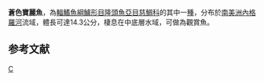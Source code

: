 {{Speciesbox 
| taxon = Aequidens pallidus
| status = NE
| status_system = IUCN3.1
| authority = [[Heckel|Heckel]], 1840
| synonyms = *''Acara pallidus''<br /><small>Heckel, 1840</small>
*''Aequidens duopunctata''<br /><small>Haseman, 1911</small>
*''Aequidens duopunctatus''<br /><small>Haseman, 1911</small>
*''Centrarchus vittatus''<br /><small>Jardine, 1843</small>
}}

'''蒼色寶麗魚'''，為[[輻鰭魚綱|輻鰭魚綱]][[鱸形目|鱸形目]][[隆頭魚亞目|隆頭魚亞目]][[慈鯛科|慈鯛科]]的其中一[[種|種]]，分布於[[南美洲|南美洲]][[內格羅河|內格羅河]]流域，體長可達14.3公分，棲息在中底層水域，可做為觀賞魚。

==参考文献==
{{reflist}}
{{Taxonbar}}

[[Category:寶麗魚屬|C]]